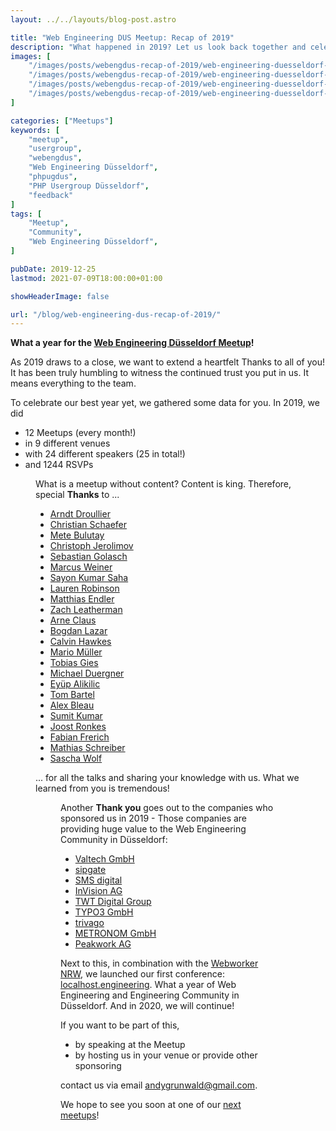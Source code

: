 ```yaml
---
layout: ../../layouts/blog-post.astro

title: "Web Engineering DUS Meetup: Recap of 2019"
description: "What happened in 2019? Let us look back together and celebrate this incredible year for the Web Engineering Düsseldorf Meetup."
images: [
    "/images/posts/webengdus-recap-of-2019/web-engineering-duesseldorf-may-peakwork-matthias-endler-zach-leatherman.png",
    "/images/posts/webengdus-recap-of-2019/web-engineering-duesseldorf-january-trivago-with-christian-schaefer.jpg",
    "/images/posts/webengdus-recap-of-2019/web-engineering-duesseldorf-april-sipgate-with-lauren-robinson.jpg",
    "/images/posts/webengdus-recap-of-2019/web-engineering-duesseldorf-logo-banner.png"
]

categories: ["Meetups"]
keywords: [
    "meetup",
    "usergroup",
    "webengdus",
    "Web Engineering Düsseldorf",
    "phpugdus",
    "PHP Usergroup Düsseldorf",
    "feedback"
]
tags: [
    "Meetup",
    "Community",
    "Web Engineering Düsseldorf",
]

pubDate: 2019-12-25
lastmod: 2021-07-09T18:00:00+01:00

showHeaderImage: false

url: "/blog/web-engineering-dus-recap-of-2019/"
---
```


<BlogPostImage
    path="/images/posts/webengdus-recap-of-2019/web-engineering-duesseldorf-logo-banner.png"
    alt="Web Engineering Düsseldorf Meetup Logo"
    title="Web Engineering Düsseldorf Meetup Logo" />

**What a year for the [Web Engineering Düsseldorf Meetup](https://www.meetup.com/Web-Engineering-Duesseldorf/ "Web Engineering Düsseldorf Meetup")!**

As 2019 draws to a close, we want to extend a heartfelt Thanks to all of you!
It has been truly humbling to witness the continued trust you put in us. It means everything to the team.

To celebrate our best year yet, we gathered some data for you.
In 2019, we did

- 12 Meetups (every month!)
- in 9 different venues
- with 24 different speakers (25 in total!)
- and 1244 RSVPs

<Figure
    path="/images/posts/webengdus-recap-of-2019/web-engineering-duesseldorf-may-peakwork-matthias-endler-zach-leatherman.png"
    alt="Web Engineering Düsseldorf Meetup at Peakwork in May 2019 with Matthias Endler and Zach Leatherman"
    title="Web Engineering Düsseldorf Meetup at Peakwork in May 2019 with Matthias Endler and Zach Leatherman" />

What is a meetup without content? Content is king. Therefore, special **Thanks** to ...

- [Arndt Droullier](https://twitter.com/arndtdr "Arndt Droullier at twitter")
- [Christian Schaefer](https://twitter.com/derSchepp "Christian Schaefer at twitter")
- [Mete Bulutay](https://www.linkedin.com/in/mete-bulutay/ "Mete Bulutay at LinkedIn")
- [Christoph Jerolimov](https://twitter.com/jerolimov "Christoph Jerolimov at twitter")
- [Sebastian Golasch](https://twitter.com/asciidisco "Sebastian Golasch at twitter")
- [Marcus Weiner](https://twitter.com/mraerino "Marcus Weiner at twitter")
- [Sayon Kumar Saha](https://twitter.com/crazy_lens "Sayon Kumar Saha at twitter")
- [Lauren Robinson](https://twitter.com/lauren_robi "Lauren Robinson at twitter")
- [Matthias Endler](https://twitter.com/matthiasendler "Matthias Endler at twitter")
- [Zach Leatherman](https://twitter.com/zachleat "Zach Leatherman at twitter")
- [Arne Claus](https://twitter.com/arnecls "Arne Claus at twitter")
- [Bogdan Lazar](https://twitter.com/tricinel "Bogdan Lazar at twitter")
- [Calvin Hawkes](https://twitter.com/CalvinHawkes "Calvin Hawkes at twitter")
- [Mario Müller](https://twitter.com/xenji "Mario Müller at twitter")
- [Tobias Gies](https://twitter.com/tobiasgies "Tobias Gies at twitter")
- [Michael Duergner](https://twitter.com/duergner "Michael Duergner at twitter")
- [Eyüp Alikilic](https://twitter.com/eyuepalikilic "Eyüp Alikilic at twitter")
- [Tom Bartel](https://twitter.com/twbartel "Tom Bartel at twitter")
- [Alex Bleau](https://twitter.com/Bleau "Alex Bleau at twitter")
- [Sumit Kumar](https://twitter.com/TweetsOfSumit "Sumit Kumar at twitter")
- [Joost Ronkes](https://www.linkedin.com/in/joost-ronkes-agerbeek-46a41339/ "Joost Ronkes at LinkedIn")
- [Fabian Frerich](https://twitter.com/zuqbu "Fabian Frerich at twitter")
- [Mathias Schreiber](https://twitter.com/mattLefaux "Mathias Schreiber at twitter")
- [Sascha Wolf](https://twitter.com/wolf4earth "Sascha Wolf at twitter")

... for all the talks and sharing your knowledge with us.
What we learned from you is tremendous!

<Figure
    path="/images/posts/webengdus-recap-of-2019/web-engineering-duesseldorf-january-trivago-with-christian-schaefer.jpg"
    alt="Web Engineering Düsseldorf Meetup at trivago in January 2019 with Christian Schaefer and Arndt Droullier"
    title="Web Engineering Düsseldorf Meetup at trivago in January 2019 with Christian Schaefer and Arndt Droullier" />

Another **Thank you** goes out to the companies who sponsored us in 2019 - Those companies are providing huge value to the Web Engineering Community in Düsseldorf:

- [Valtech GmbH](https://valtech-mobility.de/ "Valtech GmbH")
- [sipgate](https://www.sipgate.de/ "sipgate")
- [SMS digital](https://www.sms-digital.com/de/ "SMS digital")
- [InVision AG](https://www.ivx.com/ "InVision AG")
- [TWT Digital Group](https://www.twt.de/ "TWT Digital Group")
- [TYPO3 GmbH](https://typo3.com/ "TYPO3 GmbH")
- [trivago](https://www.trivago.com/ "trivago")
- [METRONOM GmbH](https://www.metronom.com/ "METRONOM GmbH")
- [Peakwork AG](https://peakwork.com/ "Peakwork AG")

Next to this, in combination with the [Webworker NRW](https://www.meetup.com/Webworker-NRW/ "Webworker NRW Meetup"), we launched our first conference: [localhost.engineering](https://localhost.engineering/ "localhost engineering conference in Düsseldorf").
What a year of Web Engineering and Engineering Community in Düsseldorf.
And in 2020, we will continue!

If you want to be part of this,

- by speaking at the Meetup
- by hosting us in your venue or provide other sponsoring

contact us via email andygrunwald@gmail.com.

We hope to see you soon at one of our [next meetups](https://www.meetup.com/Web-Engineering-Duesseldorf/events/ "Next Web Engineering Düsseldorf Meetup Events")!

<Figure
    path="/images/posts/webengdus-recap-of-2019/web-engineering-duesseldorf-april-sipgate-with-lauren-robinson.jpg"
    alt="Web Engineering Düsseldorf Meetup at sipgate in April 2019 with Lauren Robinson and Sayon Kumar Saha"
    title="Web Engineering Düsseldorf Meetup at sipgate in April 2019 with Lauren Robinson and Sayon Kumar Saha" />
